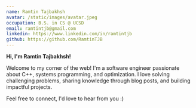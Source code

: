 ```yaml
---
name: Ramtin Tajbakhsh
avatar: /static/images/avatar.jpeg
occupation: B.S. in CS @ UCSD
email: ramtintjb@gmail.com
linkedin: https://www.linkedin.com/in/ramtintjb
github: https://github.com/RamtinTJB
---
```


**Hi, I'm Ramtin Tajbakhsh!**

Welcome to my corner of the web! I'm a software engineer passionate about C++, systems programming, and optimization. I love solving challenging problems, sharing knowledge through blog posts, and building impactful projects.

Feel free to connect, I'd love to hear from you :)